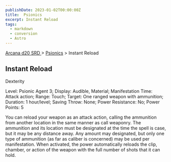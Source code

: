 ```yaml
---
publishDate: 2023-01-02T00:00:00Z
title:  Psionics
excerpt: Instant Reload
tags:
  - markdown
  - conversion
  - Astro
---
```


[ Arcana d20 SRD ](/#arcanaD20) > [ Psionics](arcana-d20-srd-psionics-index) > Instant Reload

##  Instant Reload

Dexterity

Level: Psionic Agent 3; Display: Audible, Material; Manifestation Time: Attack
action; Range: Touch; Target: One ranged weapon with ammunition; Duration: 1
hour/level; Saving Throw: None; Power Resistance: No; Power Points: 5

You can reload your weapon as an attack action, calling the ammunition from
another location in the same manner as call weaponry. The ammunition and its
location must be designated at the time the spell is case, but it may be any
distance away. Any amount may designated, but only one type of ammunition (as
far as caliber is concerned) may be used per manifestation. When activated,
the power automatically reloads the clip, chamber, or action of the weapon
with the full number of shots that it can hold.


